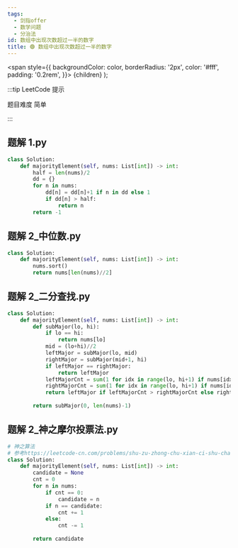 ```yaml
---
tags:
  - 剑指offer
  - 数学问题
  - 分治法
id: 数组中出现次数超过一半的数字
title: 🟢 数组中出现次数超过一半的数字
---
```


  <span
    style={{
      backgroundColor: color,
      borderRadius: '2px',
      color: '#fff',
      padding: '0.2rem',
    }}>
    {children}
  </span>
);

:::tip LeetCode 提示

题目难度 <Highlight color="#00b8a3">简单</Highlight>

:::

## 题解 1.py

```py
class Solution:
    def majorityElement(self, nums: List[int]) -> int:
        half = len(nums)/2
        dd = {}
        for n in nums:
            dd[n] = dd[n]+1 if n in dd else 1
            if dd[n] > half:
                return n
        return -1
```

## 题解 2_中位数.py

```py
class Solution:
    def majorityElement(self, nums: List[int]) -> int:
        nums.sort()
        return nums[len(nums)//2]
```

## 题解 2_二分查找.py

```py
class Solution:
    def majorityElement(self, nums: List[int]) -> int:
        def subMajor(lo, hi):
            if lo == hi:
                return nums[lo]
            mid = (lo+hi)//2
            leftMajor = subMajor(lo, mid)
            rightMajor = subMajor(mid+1, hi)
            if leftMajor == rightMajor:
                return leftMajor
            leftMajorCnt = sum(1 for idx in range(lo, hi+1) if nums[idx] == leftMajor)
            rightMajorCnt = sum(1 for idx in range(lo, hi+1) if nums[idx] == rightMajor)
            return leftMajor if leftMajorCnt > rightMajorCnt else rightMajor
        
        return subMajor(0, len(nums)-1)
```

## 题解 2_神之摩尔投票法.py

```py
# 神之算法
# 参考https://leetcode-cn.com/problems/shu-zu-zhong-chu-xian-ci-shu-chao-guo-yi-ban-de-shu-zi-lcof/solution/shu-zu-zhong-chu-xian-ci-shu-chao-guo-yi-pvh8/
class Solution:
    def majorityElement(self, nums: List[int]) -> int:
        candidate = None
        cnt = 0
        for n in nums:
            if cnt == 0:
                candidate = n 
            if n == candidate:
                cnt += 1
            else:
                cnt -= 1
        
        return candidate
```


